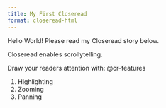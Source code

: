 ```yaml
---
title: My First Closeread
format: closeread-html
---
```


Hello World! Please read my Closeread story below.

:::: cr-section
Closeread enables scrollytelling.

Draw your readers attention with: @cr-features

::: {#cr-features}
1.  Highlighting
2.  Zooming
3.  Panning
:::
::::
